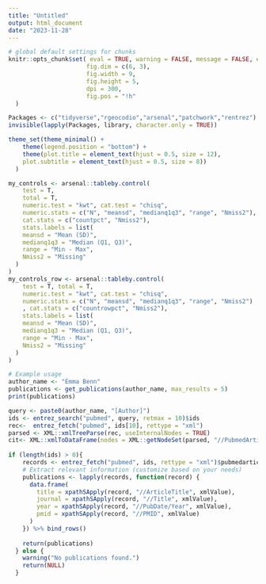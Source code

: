 ```yaml
---
title: "Untitled"
output: html_document
date: "2023-11-28"
---
```


```r
# global default settings for chunks
knitr::opts_chunk$set( eval = TRUE, warning = FALSE, message = FALSE, echo = T,
                      fig.dim = c(6, 3),
                      fig.width = 9,
                      fig.height = 5,
                      dpi = 300,
                      fig.pos = "!h"
  )

Packages <- c("tidyverse","rgeocodio","arsenal","patchwork","rentrez")
invisible(lapply(Packages, library, character.only = TRUE))

theme_set(theme_minimal() +
    theme(legend.position = "bottom") +
    theme(plot.title = element_text(hjust = 0.5, size = 12),
    plot.subtitle = element_text(hjust = 0.5, size = 8))
  )

my_controls <- arsenal::tableby.control(
    test = T,
    total = T,
    numeric.test = "kwt", cat.test = "chisq",
    numeric.stats = c("N", "meansd", "medianq1q3", "range", "Nmiss2"),
    cat.stats = c("countpct", "Nmiss2"),
    stats.labels = list(
    meansd = "Mean (SD)",
    medianq1q3 = "Median (Q1, Q3)",
    range = "Min - Max",
    Nmiss2 = "Missing"
  )
)
my_controls_row <- arsenal::tableby.control(
    test = T, total = T,
    numeric.test = "kwt", cat.test = "chisq",
    numeric.stats = c("N", "meansd", "medianq1q3", "range", "Nmiss2")
    , cat.stats = c("countrowpct", "Nmiss2"),
    stats.labels = list(
    meansd = "Mean (SD)",
    medianq1q3 = "Median (Q1, Q3)",
    range = "Min - Max",
    Nmiss2 = "Missing"
  )
)
```


```r

# Example usage
author_name <- "Emma Benn" 
publications <- get_publications(author_name, max_results = 5) 
print(publications)

query <- paste0(author_name, "[Author]")
ids <- entrez_search("pubmed", query, retmax = 10)$ids
rec<-  entrez_fetch("pubmed", ids[10], rettype = "xml")
parsed <- XML::xmlTreeParse(rec, useInternalNodes = TRUE)
cit<- XML::xmlToDataFrame(nodes = XML::getNodeSet(parsed, "//PubmedArticle/MedlineCitation/CitationSubset"))
 
if (length(ids) > 0){
    records <- entrez_fetch("pubmed", ids, rettype = "xml")$pubmedarticle
    # Extract relevant information (customize based on your needs)
    publications <- lapply(records, function(record) {
      data.frame(
        title = xpathSApply(record, "//ArticleTitle", xmlValue),
        journal = xpathSApply(record, "//Title", xmlValue),
        year = xpathSApply(record, "//PubDate/Year", xmlValue),
        pmid = xpathSApply(record, "//PMID", xmlValue)
      )
    }) %>% bind_rows() 
    
    return(publications)
  } else {
    warning("No publications found.")
    return(NULL)
  }

```

